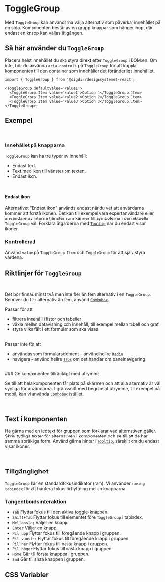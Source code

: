 
<Meta of={ToggleGroupStories} />

# ToggleGroup

Med `ToggleGroup` kan användarna välja alternativ som påverkar innehållet på en sida. Komponenten består av en grupp knappar som hänger ihop, där endast en knapp kan väljas åt gången.

<Primary />
<Controls />

## Så här använder du `ToggleGroup`

Placera helst innehållet du ska styra direkt efter `ToggleGroup` i DOM:en. Om inte, bör du använda `aria-controls` på `ToggleGroup` för att koppla komponenten till den container som innehåller det föränderliga innehållet.

```tsx
import { ToggleGroup } from '@digdir/designsystemet-react';

<ToggleGroup defaultValue='value1'>
  <ToggleGroup.Item value='value1'>Option 1</ToggleGroup.Item>
  <ToggleGroup.Item value='value2'>Option 2</ToggleGroup.Item>
  <ToggleGroup.Item value='value3'>Option 3</ToggleGroup.Item>
</ToggleGroup>;
```

## Exempel

<br />

### Innehållet på knapparna
`ToggleGroup` kan ha tre typer av innehåll:
- Endast text.
- Text med ikon till vänster om texten.
- Endast ikon.

<br />

#### Endast ikon
Alternativet "Endast ikon" används endast när du vet att användarna kommer att förstå ikonen. Det kan till exempel vara expertanvändare eller användare av interna tjänster som känner till symbolerna i den aktuella `ToggleGroup` väl. Förklara åtgärderna med [`Tooltip`](/docs/komponenter-tooltip--docs) när du endast visar ikoner.


<Canvas of={ToggleGroupStories.OnlyIcons} />

### Kontrollerad
Använd `value` på `ToggleGroup.Item` och `ToggleGroup` för att själv styra värdena.

<Canvas of={ToggleGroupStories.Kontrollert} />


## Riktlinjer för `ToggleGroup`

<br />

Det bör finnas minst två men inte fler än fem alternativ i en `ToggleGroup`. Behöver du fler alternativ än fem, använd [`Combobox`](/docs/komponenter-combobox--docs).

Passar för att

- filtrera innehåll i listor och tabeller
- växla mellan datavisning och innehåll, till exempel mellan tabell och graf
- styra vilka fält i ett formulär som ska visas

<br />
Passar inte för att

- användas som formulärselement – använd hellre [`Radio`](/docs/komponenter-radio--docs)
- navigera – använd hellre [`Tabs`](/docs/komponenter-tabs--docs) om det handlar om panelnavigering
<br />
### Ge komponenten tillräckligt med utrymme

Se till att hela komponenten får plats på skärmen och att alla alternativ är väl synliga för användarna. I gränssnitt med begränsat utrymme, till exempel på mobil, kan vi använda [`Combobox`](/docs/komponenter-combobox--docs) istället.

<br />

## Text i komponenten 

Ha gärna med en ledtext för gruppen som förklarar vad alternativen gäller. Skriv tydliga texter för alternativen i komponenten och se till att de har samma språkliga form. Använd gärna hintar i [`Tooltip`](/docs/komponenter-tooltip--docs), särskilt om du endast visar ikoner.

<br />

## Tillgänglighet

`ToggleGroup` har en standardfokusindikator (ram).
Vi använder `roving tabindex` för att hantera fokusförflyttning mellan knapparna.

### Tangentbordsinteraktion 

- `Tab` Flyttar fokus till den aktiva toggle-knappen.
- `Shift+Tab` Flyttar fokus till elementet före `ToggleGroup` i tabindex.
- `Mellanslag` Väljer en knapp.
- `Enter` Väljer en knapp.
- `Pil upp` Flyttar fokus till föregående knapp i gruppen.
- `Pil vänster` Flyttar fokus till föregående knapp i gruppen.
- `Pil ner` Flyttar fokus till nästa knapp i gruppen.
- `Pil höger` Flyttar fokus till nästa knapp i gruppen.
- `Home` Går till första knappen i gruppen.
- `End` Går till sista knappen i gruppen.

## CSS Variabler

<CssVariables css={css} />
